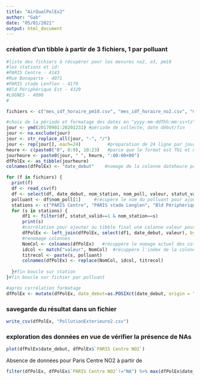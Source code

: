 ---
title: "AirQualPolEx2"
author: "Gab"
date: "05/01/2021"
output: html_document
---

### création d'un tibble à partir de 3 fichiers, 1 par polluant

```{r}
#liste des fichiers à récupérer pour les mesures no2, o3, pm10
#les stations et id:
#PARIS Centre - 4143
#Rue Bonaparte - 4071
#PARIS stade Lenflen - 4179
#Bld Périphérique Est - 4329
#LOGNES - 4098
#

fichiers <- c("mes_idf_horaire_pm10.csv", "mes_idf_horaire_no2.csv", "mes_idf_horaire_o3.csv")

#choix de la période et formatage des dates en "yyyy-mm-ddThh:mm:ss+tz"
jour <- ymd(20170901:20201231) #période de collecte, date début/fin
jour <- na.exclude(jour)
jour <- str_replace_all(jour, "-", "/")
jour <- rep(jour[], each=24)          #préparation de 24 ligne par jour
heure <- c(paste0("0", 0:9), 10:23)   #parce que le format est T01 et non T1
jourheure <- paste0(jour, " ", heure, ":00:00+00")
dfPolEx <- as_tibble(jourheure)
colnames(dfPolEx) <- "date_debut"    #nomage de la colonne dateheure pour join ensuite

for (f in fichiers) {
  print(f)
  df <- read_csv(f)
  df <- select(df, date_debut, nom_station, nom_poll, valeur, statut_valid)
  polluant <- df$nom_poll[1]     #récupère le nom du polluant pour ajouter dans titre colonne
  stations <- c("PARIS Centre", "PARIS stade Lenglen", "Bld Périphérique Est")
  for (s in stations) {
      df1 <- filter(df, statut_valid==1 & nom_station==s)
      print(s)
      #corrélation pour ajouter au tibble final une colonne valeur pour cette station et ce polluant
      dfPolEx <- left_join(dfPolEx, select(df1, date_debut, valeur), by="date_debut")
      #renomage colonnes
      NomCol <- colnames(dfPolEx)   #récuppère le nomage actuel des colonnes
      idcol <- match("valeur", NomCol)  #récuppère l'index de la colonne valeur pour ensuite la renomer avec le nom de la station et du polluant
      titrecol <- paste(s, polluant)
      colnames(dfPolEx) <- replace(NomCol, idcol, titrecol)
      
  }#fin boucle sur station
}#fin boucle sur fichier par polluant

#après corrélation formatage 
dfPolEx <- mutate(dfPolEx, date_debut=as.POSIXct(date_debut, origin = "1970-01-01", tz= "GMT"))
```


### savegarde du résultat dans un fichier
```{r}
write_csv(dfPolEx, "PollutionExterieure2.csv")

```

### exploration des données en vue de vérifier la présence de NAs
```{r}
plot(dfPolEx$date_debut, dfPolEx$`PARIS Centre NO2`)
```

Absence de données pour Paris Centre NO2 à partir de
```{r}
filter(dfPolEx, dfPolEx$`PARIS Centre NO2`!="NA") %>% max(dfPolEx$date_debut)
```




